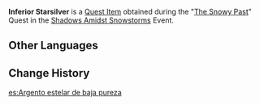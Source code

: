 {{Item Infobox
|id           = 100997
|image        = Item Inferior Starsilver.png
|type         = Quest Items
|description  = Starsilver with low luster and dull coloration, It will most likely not sell for a high price.
|source1      = [[The Snowy Past]]
}}
'''Inferior Starsilver''' is a [[Quest Item]] obtained during the "[[The Snowy Past]]" Quest in the [[Shadows Amidst Snowstorms]] Event.

==Other Languages==
{{Other Languages|default_hidden = 1
|en      = Inferior Starsilver
|zhs     = 成色较差的星银矿石
|zhs_rm  = Chéngsè Jiàochā de Xíngyíng Kuàngshí
|zht     = 成色較差的星銀礦石
|zht_rm  = Chéngsè Jiàochā de Xíngyíng Kuàngshí
|ja      = 粗悪な星銀鉱石
|ja_rm   = Soaku na Seigin Kouseki
|ko      = 품질이 떨어지는 성은 광석
|ko_rm   = 
|es      = Argento estelar de baja pureza
|fr      = Minerai d'argétoile inférieur
|ru      = Низкопробное звёздное серебро
|th      = Starsilver คุณภาพค่อนข้างแย่
|th_rm   = 
|vi      = Quặng Tinh Ngân Chất Lượng Thấp
|de      = Minderwertiges Sternsilbererz
|id      = Inferior Starsilver
|pt      = Minério de Prata Estrelada Inferior
}}

==Change History==
{{Change History|2.3}}

[[es:Argento estelar de baja pureza]]